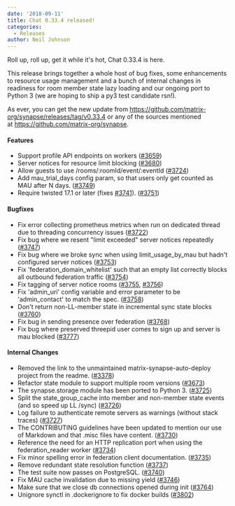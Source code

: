 ```yaml
---
date: '2018-09-11'
title: Chat 0.33.4 released!
categories:
  - Releases
author: Neil Johnson
---
```


Roll up, roll up, get it while it's hot, Chat 0.33.4 is here.

This release brings together a whole host of bug fixes, some enhancements to resource usage management and a bunch of internal changes in readiness for room member state lazy loading and our ongoing port to Python 3 (we are hoping to ship a py3 test candidate rsn!).

As ever, you can get the new update from <a href="https://github.com/matrix-org/synapse/releases/tag/v0.33.4">https://github.com/matrix-org/synapse/releases/tag/v0.33.4</a> or any of the sources mentioned at <a href="https://github.com/matrix-org/synapse">https://github.com/matrix-org/synapse</a>.
<h4>Features</h4>
<ul>
 	<li>Support profile API endpoints on workers (<a href="https://github.com/matrix-org/synapse/issues/3659">#3659</a>)</li>
 	<li>Server notices for resource limit blocking (<a href="https://github.com/matrix-org/synapse/issues/3680">#3680</a>)</li>
 	<li>Allow guests to use /rooms/:roomId/event/:eventId (<a href="https://github.com/matrix-org/synapse/issues/3724">#3724</a>)</li>
 	<li>Add mau_trial_days config param, so that users only get counted as MAU after N days. (<a href="https://github.com/matrix-org/synapse/issues/3749">#3749</a>)</li>
 	<li>Require twisted 17.1 or later (fixes <a href="https://github.com/matrix-org/synapse/issues/3741">#3741</a>). (<a href="https://github.com/matrix-org/synapse/issues/3751">#3751</a>)</li>
</ul>
<h4>Bugfixes</h4>
<ul>
 	<li>Fix error collecting prometheus metrics when run on dedicated thread due to threading concurrency issues (<a href="https://github.com/matrix-org/synapse/issues/3722">#3722</a>)</li>
 	<li>Fix bug where we resent "limit exceeded" server notices repeatedly (<a href="https://github.com/matrix-org/synapse/issues/3747">#3747</a>)</li>
 	<li>Fix bug where we broke sync when using limit_usage_by_mau but hadn't configured server notices (<a href="https://github.com/matrix-org/synapse/issues/3753">#3753</a>)</li>
 	<li>Fix 'federation_domain_whitelist' such that an empty list correctly blocks all outbound federation traffic (<a href="https://github.com/matrix-org/synapse/issues/3754">#3754</a>)</li>
 	<li>Fix tagging of server notice rooms (<a href="https://github.com/matrix-org/synapse/issues/3755">#3755</a>, <a href="https://github.com/matrix-org/synapse/issues/3756">#3756</a>)</li>
 	<li>Fix 'admin_uri' config variable and error parameter to be 'admin_contact' to match the spec. (<a href="https://github.com/matrix-org/synapse/issues/3758">#3758</a>)</li>
 	<li>Don't return non-LL-member state in incremental sync state blocks (<a href="https://github.com/matrix-org/synapse/issues/3760">#3760</a>)</li>
 	<li>Fix bug in sending presence over federation (<a href="https://github.com/matrix-org/synapse/issues/3768">#3768</a>)</li>
 	<li>Fix bug where preserved threepid user comes to sign up and server is mau blocked (<a href="https://github.com/matrix-org/synapse/issues/3777">#3777</a>)</li>
</ul>
<h4>Internal Changes</h4>
<ul>
 	<li>Removed the link to the unmaintained matrix-synapse-auto-deploy project from the readme. (<a href="https://github.com/matrix-org/synapse/issues/3378">#3378</a>)</li>
 	<li>Refactor state module to support multiple room versions (<a href="https://github.com/matrix-org/synapse/issues/3673">#3673</a>)</li>
 	<li>The synapse.storage module has been ported to Python 3. (<a href="https://github.com/matrix-org/synapse/issues/3725">#3725</a>)</li>
 	<li>Split the state_group_cache into member and non-member state events (and so speed up LL /sync) (<a href="https://github.com/matrix-org/synapse/issues/3726">#3726</a>)</li>
 	<li>Log failure to authenticate remote servers as warnings (without stack traces) (<a href="https://github.com/matrix-org/synapse/issues/3727">#3727</a>)</li>
 	<li>The CONTRIBUTING guidelines have been updated to mention our use of Markdown and that .misc files have content. (<a href="https://github.com/matrix-org/synapse/issues/3730">#3730</a>)</li>
 	<li>Reference the need for an HTTP replication port when using the federation_reader worker (<a href="https://github.com/matrix-org/synapse/issues/3734">#3734</a>)</li>
 	<li>Fix minor spelling error in federation client documentation. (<a href="https://github.com/matrix-org/synapse/issues/3735">#3735</a>)</li>
 	<li>Remove redundant state resolution function (<a href="https://github.com/matrix-org/synapse/issues/3737">#3737</a>)</li>
 	<li>The test suite now passes on PostgreSQL. (<a href="https://github.com/matrix-org/synapse/issues/3740">#3740</a>)</li>
 	<li>Fix MAU cache invalidation due to missing yield (<a href="https://github.com/matrix-org/synapse/issues/3746">#3746</a>)</li>
 	<li>Make sure that we close db connections opened during init (<a href="https://github.com/matrix-org/synapse/issues/3764">#3764</a>)</li>
 	<li>Unignore synctl in .dockerignore to fix docker builds (<a href="https://github.com/matrix-org/synapse/issues/3802">#3802</a>)</li>
</ul>
&nbsp;